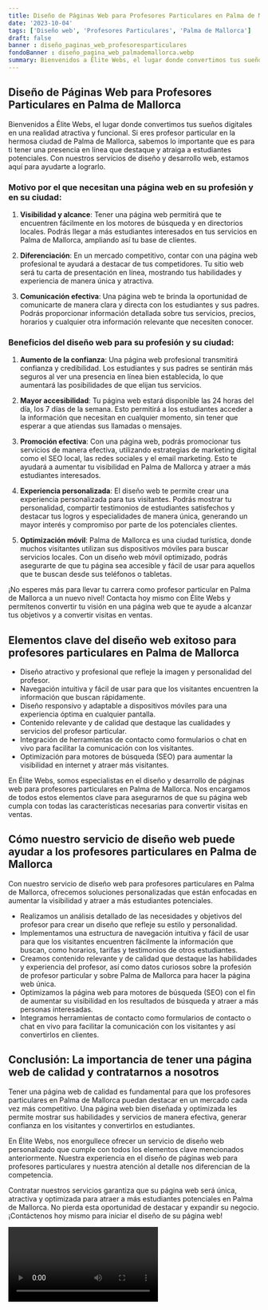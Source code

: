```yaml
---
title: Diseño de Páginas Web para Profesores Particulares en Palma de Mallorca
date: '2023-10-04'
tags: ['Diseño web', 'Profesores Particulares', 'Palma de Mallorca']
draft: false
banner : diseño_paginas_web_profesoresparticulares
fondoBanner : diseño_pagina_web_palmademallorca.webp
summary: Bienvenidos a Élite Webs, el lugar donde convertimos tus sueños digitales en una realidad atractiva y funcional. Si eres profesor particular en la hermosa ciudad de Palma de Mallorca, sabemos lo importante que es para ti tener una presencia en línea que destaque y atraiga a estudiantes potenciales. Con nuestros servicios de diseño y desarrollo web, estamos aquí para ayudarte a lograrlo.
---
```


## Diseño de Páginas Web para Profesores Particulares en Palma de Mallorca

Bienvenidos a Élite Webs, el lugar donde convertimos tus sueños digitales en una realidad atractiva y funcional. Si eres profesor particular en la hermosa ciudad de Palma de Mallorca, sabemos lo importante que es para ti tener una presencia en línea que destaque y atraiga a estudiantes potenciales. Con nuestros servicios de diseño y desarrollo web, estamos aquí para ayudarte a lograrlo.

### Motivo por el que necesitan una página web en su profesión y en su ciudad:

1. **Visibilidad y alcance**: Tener una página web permitirá que te encuentren fácilmente en los motores de búsqueda y en directorios locales. Podrás llegar a más estudiantes interesados en tus servicios en Palma de Mallorca, ampliando así tu base de clientes.

2. **Diferenciación**: En un mercado competitivo, contar con una página web profesional te ayudará a destacar de tus competidores. Tu sitio web será tu carta de presentación en línea, mostrando tus habilidades y experiencia de manera única y atractiva.

3. **Comunicación efectiva**: Una página web te brinda la oportunidad de comunicarte de manera clara y directa con los estudiantes y sus padres. Podrás proporcionar información detallada sobre tus servicios, precios, horarios y cualquier otra información relevante que necesiten conocer.

### Beneficios del diseño web para su profesión y su ciudad:

1. **Aumento de la confianza**: Una página web profesional transmitirá confianza y credibilidad. Los estudiantes y sus padres se sentirán más seguros al ver una presencia en línea bien establecida, lo que aumentará las posibilidades de que elijan tus servicios.

2. **Mayor accesibilidad**: Tu página web estará disponible las 24 horas del día, los 7 días de la semana. Esto permitirá a los estudiantes acceder a la información que necesitan en cualquier momento, sin tener que esperar a que atiendas sus llamadas o mensajes.

3. **Promoción efectiva**: Con una página web, podrás promocionar tus servicios de manera efectiva, utilizando estrategias de marketing digital como el SEO local, las redes sociales y el email marketing. Esto te ayudará a aumentar tu visibilidad en Palma de Mallorca y atraer a más estudiantes interesados.

4. **Experiencia personalizada**: El diseño web te permite crear una experiencia personalizada para tus visitantes. Podrás mostrar tu personalidad, compartir testimonios de estudiantes satisfechos y destacar tus logros y especialidades de manera única, generando un mayor interés y compromiso por parte de los potenciales clientes.

5. **Optimización móvil**: Palma de Mallorca es una ciudad turística, donde muchos visitantes utilizan sus dispositivos móviles para buscar servicios locales. Con un diseño web móvil optimizado, podrás asegurarte de que tu página sea accesible y fácil de usar para aquellos que te buscan desde sus teléfonos o tabletas.

¡No esperes más para llevar tu carrera como profesor particular en Palma de Mallorca a un nuevo nivel! Contacta hoy mismo con Élite Webs y permítenos convertir tu visión en una página web que te ayude a alcanzar tus objetivos y a convertir visitas en ventas.

<GifSeo />

<Cta />

## Elementos clave del diseño web exitoso para profesores particulares en Palma de Mallorca

- Diseño atractivo y profesional que refleje la imagen y personalidad del profesor.
- Navegación intuitiva y fácil de usar para que los visitantes encuentren la información que buscan rápidamente.
- Diseño responsivo y adaptable a dispositivos móviles para una experiencia óptima en cualquier pantalla.
- Contenido relevante y de calidad que destaque las cualidades y servicios del profesor particular.
- Integración de herramientas de contacto como formularios o chat en vivo para facilitar la comunicación con los visitantes.
- Optimización para motores de búsqueda (SEO) para aumentar la visibilidad en internet y atraer más visitantes.

En Élite Webs, somos especialistas en el diseño y desarrollo de páginas web para profesores particulares en Palma de Mallorca. Nos encargamos de todos estos elementos clave para asegurarnos de que su página web cumpla con todas las características necesarias para convertir visitas en ventas.

## Cómo nuestro servicio de diseño web puede ayudar a los profesores particulares en Palma de Mallorca

Con nuestro servicio de diseño web para profesores particulares en Palma de Mallorca, ofrecemos soluciones personalizadas que están enfocadas en aumentar la visibilidad y atraer a más estudiantes potenciales.

- Realizamos un análisis detallado de las necesidades y objetivos del profesor para crear un diseño que refleje su estilo y personalidad.
- Implementamos una estructura de navegación intuitiva y fácil de usar para que los visitantes encuentren fácilmente la información que buscan, como horarios, tarifas y testimonios de otros estudiantes.
- Creamos contenido relevante y de calidad que destaque las habilidades y experiencia del profesor, así como datos curiosos sobre la profesión de profesor particular y sobre Palma de Mallorca para hacer la página web única.
- Optimizamos la página web para motores de búsqueda (SEO) con el fin de aumentar su visibilidad en los resultados de búsqueda y atraer a más personas interesadas.
- Integramos herramientas de contacto como formularios de contacto o chat en vivo para facilitar la comunicación con los visitantes y así convertirlos en clientes.

## Conclusión: La importancia de tener una página web de calidad y contratarnos a nosotros

Tener una página web de calidad es fundamental para que los profesores particulares en Palma de Mallorca puedan destacar en un mercado cada vez más competitivo. Una página web bien diseñada y optimizada les permite mostrar sus habilidades y servicios de manera efectiva, generar confianza en los visitantes y convertirlos en estudiantes.

En Élite Webs, nos enorgullece ofrecer un servicio de diseño web personalizado que cumple con todos los elementos clave mencionados anteriormente. Nuestra experiencia en el diseño de páginas web para profesores particulares y nuestra atención al detalle nos diferencian de la competencia.

Contratar nuestros servicios garantiza que su página web será única, atractiva y optimizada para atraer a más estudiantes potenciales en Palma de Mallorca. No pierda esta oportunidad de destacar y expandir su negocio. ¡Contáctenos hoy mismo para iniciar el diseño de su página web!

<Video />

<CtaBot job='Profesores Particulares' city='Palma de Mallorca'/>

<Gmaps query='Palma de Mallorca+españa+maps' />